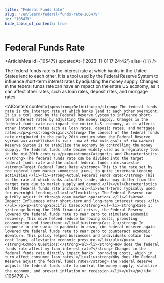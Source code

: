 ```yaml
---
title: "Federal Funds Rate"
slug: "/en/learn/federal-funds-rate-105479"
id: "105479"
hide_table_of_contents: true
---
```



# Federal Funds Rate

<ArticleMeta id={105479} updatedAt={'2023-11-01 17:24:42'} alias={`[]`} />
<div className='border-solid border-b border-t-0 my-4 border-[var(--ifm-color-gray-300)]' />

The federal funds rate is the interest rate at which banks in the United States lend to each other. It is a tool used by the Federal Reserve System to influence short-term interest rates by adjusting the money supply. Changes in the federal funds rate can have an impact on the entire US economy, as it can affect other rates, such as loan rates, deposit rates, and mortgage rates.

<AIContent content={`<p><strong>Definition:</strong> The federal funds rate is the interest rate at which banks lend to each other overnight. It is a tool used by the Federal Reserve System to influence short-term interest rates by adjusting the money supply. Changes in the federal funds rate can impact the entire U.S. economy, as it affects other interest rates such as loan rates, deposit rates, and mortgage rates.</p><p><strong>Origin:</strong> The concept of the federal funds rate originated in the early 20th century when the Federal Reserve System was established in 1913. One of the main goals of the Federal Reserve System is to stabilize the economy by controlling the money supply. The federal funds rate became widely used as a regulatory tool in the mid-20th century.</p><p><strong>Categories and Characteristics:</strong> The federal funds rate can be divided into the target federal funds rate and the actual federal funds rate.<ul><li><strong>Target Federal Funds Rate:</strong> This is the rate set by the Federal Open Market Committee (FOMC) to guide interbank lending activities.</li><li><strong>Actual Federal Funds Rate:</strong> This is the rate at which banks actually trade, which may differ from the target rate due to market supply and demand.</li></ul>Characteristics of the federal funds rate include:<ul><li>Short-term: Typically used for overnight lending.</li><li>Flexibility: The Federal Reserve can quickly adjust it through open market operations.</li><li>Broad Impact: Influences other short-term and long-term interest rates.</li></ul></p><p><strong>Specific Cases:</strong><ul><li><strong>Case 1:</strong> During the 2008 financial crisis, the Federal Reserve lowered the federal funds rate to near zero to stimulate economic recovery. This move helped reduce borrowing costs, promoting consumption and investment.</li><li><strong>Case 2:</strong> In response to the COVID-19 pandemic in 2020, the Federal Reserve again lowered the federal funds rate to near zero to counteract economic downturn. This policy helped businesses and individuals obtain low-cost loans, alleviating economic pressure.</li></ul></p><p><strong>Common Questions:</strong><ul><li><strong>How does the federal funds rate affect my loan interest rate?</strong> Changes in the federal funds rate directly impact banks' borrowing costs, which in turn affect consumer loan rates.</li><li><strong>Why does the Federal Reserve adjust the federal funds rate?</strong> The Federal Reserve adjusts the federal funds rate to control the money supply, stabilize the economy, and prevent inflation or recession.</li></ul></p>`} id={105479} />
